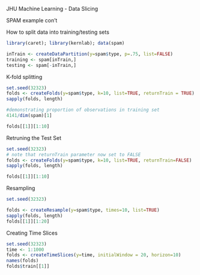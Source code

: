 JHU Machine Learning - Data Slicing

SPAM example con't

How to split data into training/testing sets

```r
library(caret); library(kernlab); data(spam)

inTrain <- createDataPartition(y=spam$type, p=.75, list=FALSE)
training <- spam[inTrain,]
testing <- spam[-inTrain,]
```

K-fold splitting

```r
set.seed(32323)
folds <- createFolds(y=spam$type, k=10, list=TRUE, returnTrain = TRUE)
sapply(folds, length)
```
```r
#demonstrating proportion of observations in training set
4141/dim(spam)[1]
```
```r
folds[[1]][1:10]
```

Retruning the Test Set
```r
set.seed(32323)
# note that returnTrain parameter now set to FALSE
folds <- createFolds(y=spam$type, k=10, list=TRUE, returnTrain=FALSE)
sapply(folds, length)
```
```r
folds[[1]][1:10]
```

Resampling

```r
set.seed(32323)

folds <- createResample(y=spam$type, times=10, list=TRUE)
sapply(folds, length)
folds[[1]][1:20]
```

Creating Time Slices

```r
set.seed(32323)
time <- 1:1000
folds <- createTimeSlices(y=time, initialWindow = 20, horizon=10)
names(folds)
folds$train[[1]]
```

